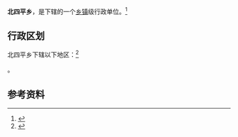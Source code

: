 {{中国乡级行政区|21/04/22/205/000}}

'''北四平乡'''，是{{PRC admin/fullname|21/04/22/205/000|3}}下辖的一个[[乡镇|乡镇]]级行政单位。<ref>{{PRC admin/ref sgc|{{PRC admin/parent|21/04/22/205/000}}}}</ref>

== 行政区划 ==

北四平乡下辖以下地区：<ref>{{PRC admin/ref sgc|21/04/22/205/000}}</ref>

{{PRC admin/children|21/04/22/205/000}}。

== 参考资料 ==

{{reflist}}

{{行政区划小作品}}
{{PRC admin/navcat|21/04/22/205/000}}